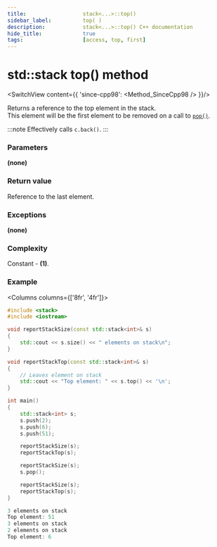 ```yaml
---
title:					stack<...>::top()
sidebar_label:			top( )
description:			stack<...>::top() C++ documentation
hide_title:				true
tags:					[access, top, first]
---
```



<!----------------- Codes ---------------------->

<!-- Terms -->



# std::stack top() method

<SwitchView content={{
		'since-cpp98': <Method_SinceCpp98 />
	}}/>

Returns a <Tooltip title={Term_ContAlias_Reference}>reference</Tooltip> to the top element in the stack.  
This element will be the first element to be removed on a call to [`pop()`](/docs/std/containers/stacks/queue/pop).  

:::note
Effectively calls `c.back()`.
:::

### Parameters

**(none)**

### Return value

Reference to the last element.

### Exceptions

**(none)**

### Complexity

Constant - **(1)**.

### Example

<Columns columns={['8fr', '4fr']}>
<div>

```cpp title='Main.cpp' showLineNumbers
#include <stack>
#include <iostream>

void reportStackSize(const std::stack<int>& s)
{
    std::cout << s.size() << " elements on stack\n";
}

void reportStackTop(const std::stack<int>& s)
{
    // Leaves element on stack
    std::cout << "Top element: " << s.top() << '\n';
}

int main()
{
    std::stack<int> s;
    s.push(2);
    s.push(6);
    s.push(51);

    reportStackSize(s);
    reportStackTop(s);

    reportStackSize(s);
    s.pop();

    reportStackSize(s);
    reportStackTop(s);
}
```

</div>
<div>

```cpp title='Output'
3 elements on stack
Top element: 51
3 elements on stack
2 elements on stack
Top element: 6
````

</div>
</Columns>

